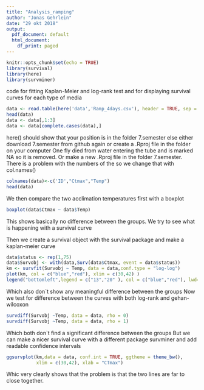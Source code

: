 ```yaml
---
title: "Analysis_ramping"
author: "Jonas Gehrlein"
date: "29 okt 2018"
output:
  pdf_document: default
  html_document:
    df_print: paged
---
```


```r
knitr::opts_chunk$set(echo = TRUE)
library(survival) 
library(here)
library(survminer)
```
code for fitting Kaplan-Meier and log-rank test and for displaying 
survival curves for each type of media

```r
data <- read.table(here('data','Ramp_4days.csv'), header = TRUE, sep = ";", dec = ",")
head(data)
data <- data[,1:3]
data <- data[complete.cases(data),]
```

here() should show that your position is in the folder 7.semester else either download
7.semester from github again or create a .Rproj file in the folder on your computer
One fly died from water entering the tube and is marked NA so it is removed.
Or make a new .Rproj file in the folder 7.semester. There is a problem with the numbers of the  so we change that with col.names()
```r
colnames(data)<-c('ID',"Ctmax","Temp")
head(data)
```
We then compare the two acclimation temperatures first with a boxplot
```r
boxplot(data$Ctmax ~ data$Temp)
```
 This shows basically no difference between the groups. 
 We try to see what is happening with a survival curve
 

Then we create a survival object with the survival package and make a kaplan-meier curve
```r
data$status <- rep(1,75)
data$Survobj <- with(data,Surv(data$Ctmax, event = data$status))
km <- survfit(Survobj ~ Temp, data = data,conf.type = "log-log")
plot(km, col = c("blue","red"), xlim = c(30,42) ) 
legend("bottomleft",legend = c("13","20" ), col = c("blue","red"), lwd=1)
```
Which also don`t show any meaningful difference between the groups
Now we test for difference between the curves with both log-rank and gehan-wilcoxon

```r
survdiff(Survobj ~Temp, data = data, rho = 0) 
survdiff(Survobj ~Temp, data = data, rho = 1) 
```

Which both don`t find a significant difference between the groups 
But we can make a nicer survival curve with a different package survminer 
and add readable confidence intervals

```r
ggsurvplot(km,data = data, conf.int = TRUE, ggtheme = theme_bw(),
           xlim = c(30,42), xlab = "CTmax")
```

Whic very clearly shows that the problem is that the two lines are far to close 
together.
